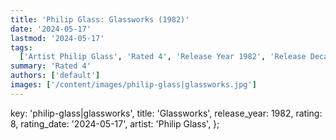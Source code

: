 ```yaml
---
title: 'Philip Glass: Glassworks (1982)'
date: '2024-05-17'
lastmod: '2024-05-17'
tags:
  ['Artist Philip Glass', 'Rated 4', 'Release Year 1982', 'Release Decade 1980']
summary: 'Rated 4'
authors: ['default']
images: ['/content/images/philip-glass|glassworks.jpg']
---
```


  key: 'philip-glass|glassworks',
  title: 'Glassworks',
  release_year: 1982,
  rating: 8,
  rating_date: '2024-05-17',
  artist: 'Philip Glass',
};

<MusicRating data={data} />

